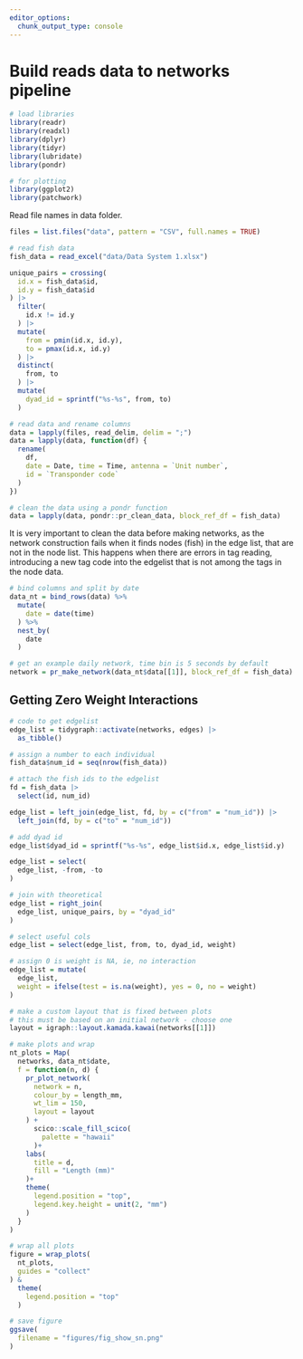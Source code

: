 ```yaml
---
editor_options: 
  chunk_output_type: console
---
```


# Build reads data to networks pipeline

```r
# load libraries
library(readr)
library(readxl)
library(dplyr)
library(tidyr)
library(lubridate)
library(pondr)

# for plotting
library(ggplot2)
library(patchwork)
```

Read file names in data folder.

```r
files = list.files("data", pattern = "CSV", full.names = TRUE)

# read fish data
fish_data = read_excel("data/Data System 1.xlsx")

unique_pairs = crossing(
  id.x = fish_data$id,
  id.y = fish_data$id
) |>
  filter(
    id.x != id.y
  ) |>
  mutate(
    from = pmin(id.x, id.y),
    to = pmax(id.x, id.y)
  ) |>
  distinct(
    from, to
  ) |>
  mutate(
    dyad_id = sprintf("%s-%s", from, to)
  )
```

```r
# read data and rename columns
data = lapply(files, read_delim, delim = ";")
data = lapply(data, function(df) {
  rename(
    df,
    date = Date, time = Time, antenna = `Unit number`,
    id = `Transponder code`
  )
})

# clean the data using a pondr function
data = lapply(data, pondr::pr_clean_data, block_ref_df = fish_data)
```

It is very important to clean the data before making networks, as the network construction fails when it finds nodes (fish) in the edge list, that are not in the node list. This happens when there are errors in tag reading, introducing a new tag code into the edgelist that is not among the tags in the node data.

```r
# bind columns and split by date
data_nt = bind_rows(data) %>%
  mutate(
    date = date(time)
  ) %>%
  nest_by(
    date
  )

# get an example daily network, time bin is 5 seconds by default
network = pr_make_network(data_nt$data[[1]], block_ref_df = fish_data)
```

## Getting Zero Weight Interactions

```r
# code to get edgelist
edge_list = tidygraph::activate(networks, edges) |>
  as_tibble()

# assign a number to each individual
fish_data$num_id = seq(nrow(fish_data))

# attach the fish ids to the edgelist
fd = fish_data |>
  select(id, num_id)

edge_list = left_join(edge_list, fd, by = c("from" = "num_id")) |>
  left_join(fd, by = c("to" = "num_id"))

# add dyad id
edge_list$dyad_id = sprintf("%s-%s", edge_list$id.x, edge_list$id.y)

edge_list = select(
  edge_list, -from, -to
)

# join with theoretical
edge_list = right_join(
  edge_list, unique_pairs, by = "dyad_id"
)

# select useful cols
edge_list = select(edge_list, from, to, dyad_id, weight)

# assign 0 is weight is NA, ie, no interaction
edge_list = mutate(
  edge_list,
  weight = ifelse(test = is.na(weight), yes = 0, no = weight)
)
```

```r
# make a custom layout that is fixed between plots
# this must be based on an initial network - choose one
layout = igraph::layout.kamada.kawai(networks[[1]])

# make plots and wrap
nt_plots = Map(
  networks, data_nt$date,
  f = function(n, d) {
    pr_plot_network(
      network = n,
      colour_by = length_mm,
      wt_lim = 150,
      layout = layout
    ) +
      scico::scale_fill_scico(
        palette = "hawaii"
      )+
    labs(
      title = d,
      fill = "Length (mm)"
    )+
    theme(
      legend.position = "top",
      legend.key.height = unit(2, "mm")
    )
  }
)

# wrap all plots
figure = wrap_plots(
  nt_plots,
  guides = "collect"
) &
  theme(
    legend.position = "top"
  )

# save figure
ggsave(
  filename = "figures/fig_show_sn.png"
)
```
